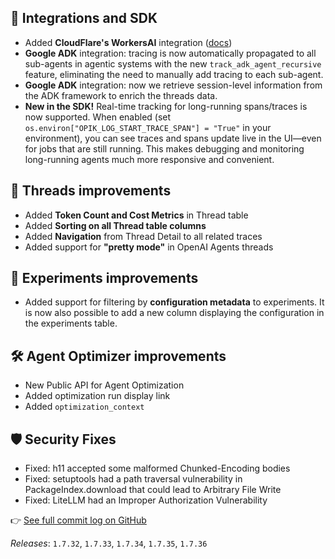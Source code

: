 ## 🔌 Integrations and SDK
- Added **CloudFlare's WorkersAI** integration ([docs](/docs/opik/integrations/cloudflare-workers-ai))
- **Google ADK** integration: tracing is now automatically propagated to all sub-agents in agentic systems with the new `track_adk_agent_recursive` feature, eliminating the need to manually add tracing to each sub-agent.
- **Google ADK** integration: now we retrieve session-level information from the ADK framework to enrich the threads data.
- **New in the SDK!** Real-time tracking for long-running spans/traces is now supported. When enabled (set `os.environ["OPIK_LOG_START_TRACE_SPAN"] = "True"` in your environment), you can see traces and spans update live in the UI—even for jobs that are still running. This makes debugging and monitoring long-running agents much more responsive and convenient.

## 🧵 Threads improvements
- Added **Token Count and Cost Metrics** in Thread table
- Added **Sorting on all Thread table columns**
- Added **Navigation** from Thread Detail to all related traces
- Added support for **"pretty mode"** in OpenAI Agents threads

## 🧪 Experiments improvements
- Added support for filtering by **configuration metadata** to experiments. It is now also possible to add a new column displaying the configuration in the experiments table.

## 🛠 Agent Optimizer improvements
- New Public API for Agent Optimization
- Added optimization run display link
- Added `optimization_context`

## 🛡️ Security Fixes
- Fixed: h11 accepted some malformed Chunked-Encoding bodies
- Fixed: setuptools had a path traversal vulnerability in PackageIndex.download that could lead to Arbitrary File Write
- Fixed: LiteLLM had an Improper Authorization Vulnerability

👉 [See full commit log on GitHub](https://github.com/comet-ml/opik/compare/1.7.31...1.7.36)

_Releases_: `1.7.32`, `1.7.33`, `1.7.34`, `1.7.35`, `1.7.36`
